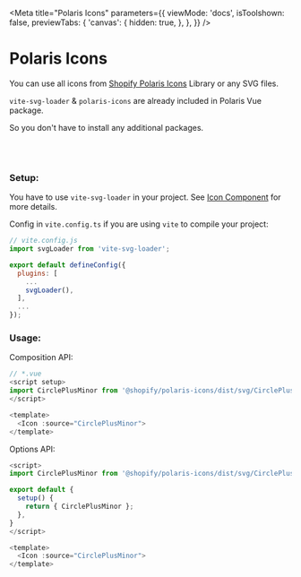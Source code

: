 
<Meta
  title="Polaris Icons"
  parameters={{
    viewMode: 'docs',
    isToolshown: false,
    previewTabs: {
      'canvas': {
        hidden: true,
      },
    },
  }}
/>

# Polaris Icons

You can use all icons from [Shopify Polaris Icons](https://polaris-icons.shopify.com/) Library or any SVG files.

`vite-svg-loader` & `polaris-icons` are already included in Polaris Vue package.

So you don't have to install any additional packages.

<br/>
<br/>

### **Setup:**

You have to use `vite-svg-loader` in your project. See [Icon Component](?path=/docs/components-images-and-icons-icon--icon) for more details.

Config in `vite.config.ts` if you are using `vite` to compile your project:

```javascript
// vite.config.js
import svgLoader from 'vite-svg-loader';

export default defineConfig({
  plugins: [
    ...
    svgLoader(),
  ],
  ...
});
```

### **Usage:**

Composition API:

```js
// *.vue
<script setup>
import CirclePlusMinor from '@shopify/polaris-icons/dist/svg/CirclePlusMinor.svg';
</script>

<template>
  <Icon :source="CirclePlusMinor">
</template>
```

Options API:

```js
<script>
import CirclePlusMinor from '@shopify/polaris-icons/dist/svg/CirclePlusMinor.svg';

export default {
  setup() {
    return { CirclePlusMinor };
  },
}
</script>

<template>
  <Icon :source="CirclePlusMinor">
</template>
```


